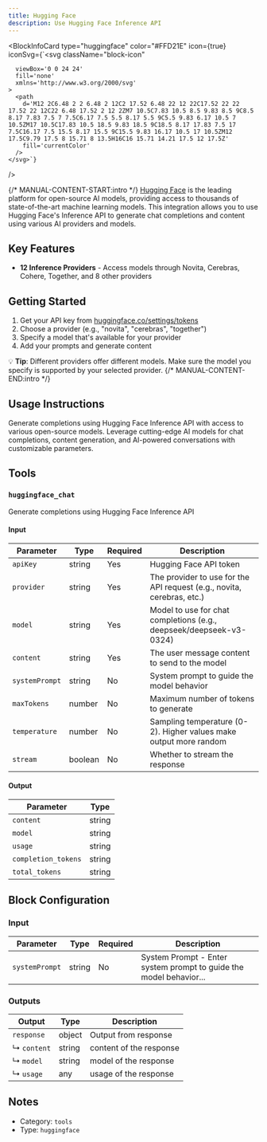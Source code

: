 ```yaml
---
title: Hugging Face
description: Use Hugging Face Inference API
---
```



<BlockInfoCard 
  type="huggingface"
  color="#FFD21E"
  icon={true}
  iconSvg={`<svg className="block-icon"
      
      
      
      viewBox='0 0 24 24'
      fill='none'
      xmlns='http://www.w3.org/2000/svg'
    >
      <path
        d='M12 2C6.48 2 2 6.48 2 12C2 17.52 6.48 22 12 22C17.52 22 22 17.52 22 12C22 6.48 17.52 2 12 2ZM7 10.5C7.83 10.5 8.5 9.83 8.5 9C8.5 8.17 7.83 7.5 7 7.5C6.17 7.5 5.5 8.17 5.5 9C5.5 9.83 6.17 10.5 7 10.5ZM17 10.5C17.83 10.5 18.5 9.83 18.5 9C18.5 8.17 17.83 7.5 17 7.5C16.17 7.5 15.5 8.17 15.5 9C15.5 9.83 16.17 10.5 17 10.5ZM12 17.5C9.79 17.5 8 15.71 8 13.5H16C16 15.71 14.21 17.5 12 17.5Z'
        fill='currentColor'
      />
    </svg>`}
/>

{/* MANUAL-CONTENT-START:intro */}
[Hugging Face](https://huggingface.co/) is the leading platform for open-source AI models, providing access to thousands of state-of-the-art machine learning models. This integration allows you to use Hugging Face's Inference API to generate chat completions and content using various AI providers and models.

## Key Features

- **12 Inference Providers** - Access models through Novita, Cerebras, Cohere, Together, and 8 other providers

## Getting Started

1. Get your API key from [huggingface.co/settings/tokens](https://huggingface.co/settings/tokens)
2. Choose a provider (e.g., "novita", "cerebras", "together")
3. Specify a model that's available for your provider
4. Add your prompts and generate content

💡 **Tip**: Different providers offer different models. Make sure the model you specify is supported by your selected provider.
{/* MANUAL-CONTENT-END:intro */}

## Usage Instructions

Generate completions using Hugging Face Inference API with access to various open-source models. Leverage cutting-edge AI models for chat completions, content generation, and AI-powered conversations with customizable parameters.



## Tools

### `huggingface_chat`

Generate completions using Hugging Face Inference API

#### Input

| Parameter | Type | Required | Description |
| --------- | ---- | -------- | ----------- |
| `apiKey` | string | Yes | Hugging Face API token |
| `provider` | string | Yes | The provider to use for the API request \(e.g., novita, cerebras, etc.\) |
| `model` | string | Yes | Model to use for chat completions \(e.g., deepseek/deepseek-v3-0324\) |
| `content` | string | Yes | The user message content to send to the model |
| `systemPrompt` | string | No | System prompt to guide the model behavior |
| `maxTokens` | number | No | Maximum number of tokens to generate |
| `temperature` | number | No | Sampling temperature \(0-2\). Higher values make output more random |
| `stream` | boolean | No | Whether to stream the response |

#### Output

| Parameter | Type |
| --------- | ---- |
| `content` | string |
| `model` | string |
| `usage` | string |
| `completion_tokens` | string |
| `total_tokens` | string |



## Block Configuration

### Input

| Parameter | Type | Required | Description | 
| --------- | ---- | -------- | ----------- | 
| `systemPrompt` | string | No | System Prompt - Enter system prompt to guide the model behavior... |



### Outputs

| Output | Type | Description |
| ------ | ---- | ----------- |
| `response` | object | Output from response |
| ↳ `content` | string | content of the response |
| ↳ `model` | string | model of the response |
| ↳ `usage` | any | usage of the response |


## Notes

- Category: `tools`
- Type: `huggingface`
